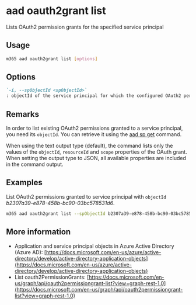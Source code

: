 
# aad oauth2grant list

Lists OAuth2 permission grants for the specified service principal

## Usage

```sh
m365 aad oauth2grant list [options]
```

## Options

```md defintion-list
`-i, --spObjectId <spObjectId>`
: objectId of the service principal for which the configured OAuth2 permission grants should be retrieved
```

<Global />

## Remarks

In order to list existing OAuth2 permissions granted to a service principal, you need its `objectId`. You can retrieve it using the [aad sp get](../sp/sp-get.mdx) command.

When using the text output type (default), the command lists only the values of the `objectId`, `resourceId` and `scope` properties of the OAuth grant. When setting the output type to JSON, all available properties are included in the command output.

## Examples

List OAuth2 permissions granted to service principal with `objectId` _b2307a39-e878-458b-bc90-03bc578531d6_.

```sh
m365 aad oauth2grant list --spObjectId b2307a39-e878-458b-bc90-03bc578531d6
```

## More information

- Application and service principal objects in Azure Active Directory (Azure AD): [https://docs.microsoft.com/en-us/azure/active-directory/develop/active-directory-application-objects](https://docs.microsoft.com/en-us/azure/active-directory/develop/active-directory-application-objects)
- List oauth2PermissionGrants: [https://docs.microsoft.com/en-us/graph/api/oauth2permissiongrant-list?view=graph-rest-1.0](https://docs.microsoft.com/en-us/graph/api/oauth2permissiongrant-list?view=graph-rest-1.0)
